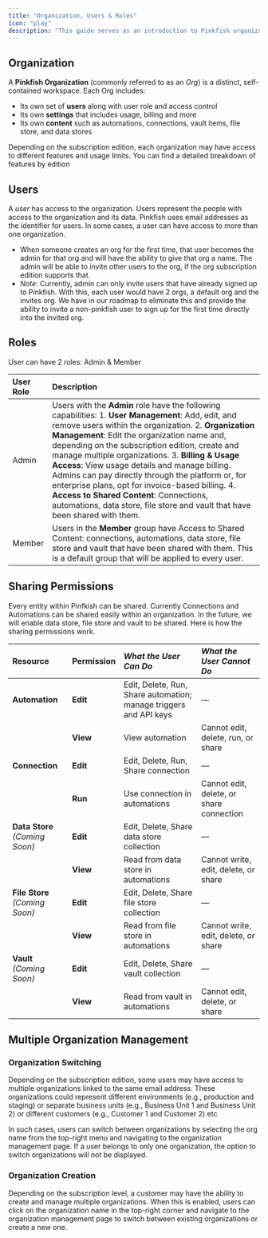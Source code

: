 ```yaml
---
title: "Organization, Users & Roles"
icon: "play"
description: "This guide serves as an introduction to Pinkfish organizations and users. It covers many of the concepts and terminology you would come across when managing or working within a Pinkfish organization. After reading this page, you should have a good understanding of the fundamentals for organizations users."
---
```


## **Organization**

A **Pinkfish Organization** (commonly referred to as an _Org_) is a distinct, self-contained workspace. Each Org includes:

- Its own set of **users** along with user role and access control
- Its own **settings** that includes usage, billing and more
- Its own **content** such as automations, connections, vault items, file store, and data stores

Depending on the subscription edition, each organization may have access to different features and usage limits. You can find a detailed breakdown of features by edition

## **Users**

A _user_ has access to the organization. Users represent the people with access to the organization and its data. Pinkfish uses email addresses as the identifier for users. In some cases, a user can have access to more than one organization.

- When someone creates an org for the first time, that user becomes the admin for that org and will have the ability to give that org a name. The admin will be able to invite other users to the org, if the org subscription edition supports that.
- _Note_: Currently, admin can only invite users that have already signed up to Pinkfish. With this, each user would have 2 orgs, a default org and the invites org. We have in our roadmap to eliminate this and provide the ability to invite a non-pinkfish user to sign up for the first time directly into the invited org.

## **Roles**

User can have 2 roles: Admin & Member

| User Role | **Description**                                                                                                                                                                                                                                                                                                                                                                                                                                                                                                                                                                                                 |
| :-------- | :-------------------------------------------------------------------------------------------------------------------------------------------------------------------------------------------------------------------------------------------------------------------------------------------------------------------------------------------------------------------------------------------------------------------------------------------------------------------------------------------------------------------------------------------------------------------------------------------------------------- |
| Admin     | Users with the **Admin** role have the following capabilities:     1. **User Management**: Add, edit, and remove users within the organization.   2. **Organization Management**: Edit the organization name and, depending on the subscription edition, create and manage multiple organizations.   3. **Billing & Usage Access**: View usage details and manage billing. Admins can pay directly through the platform or, for enterprise plans, opt for invoice-based billing.   4. **Access to Shared Content**: Connections, automations, data store, file store and vault that have been shared with them. |
| Member    | Users in the **Member** group have Access to Shared Content: connections, automations, data store, file store and vault that have been shared with them. This is a default group that will be applied to every user.                                                                                                                                                                                                                                                                                                                                                                                            |

## **Sharing Permissions**

Every entity within Pinfkish can be shared. Currently Connections and Automations can be shared easily within an organization. In the future, we will enable data store, file store and vault to be shared. Here is how the sharing permissions work.

| **Resource**                   | **Permission** | **_What the User Can Do_**                                        | **_What the User Cannot Do_**            |
| :----------------------------- | :------------- | :---------------------------------------------------------------- | :--------------------------------------- |
| **Automation**                 | **Edit**       | Edit, Delete, Run, Share automation; manage triggers and API keys | —                                        |
|                                | **View**       | View automation                                                   | Cannot edit, delete, run, or share       |
| **Connection**                 | **Edit**       | Edit, Delete, Run, Share connection                               | —                                        |
|                                | **Run**        | Use connection in automations                                     | Cannot edit, delete, or share connection |
| **Data Store** _(Coming Soon)_ | **Edit**       | Edit, Delete, Share data store collection                         | —                                        |
|                                | **View**       | Read from data store in automations                               | Cannot write, edit, delete, or share     |
| **File Store** _(Coming Soon)_ | **Edit**       | Edit, Delete, Share file store collection                         | —                                        |
|                                | **View**       | Read from file store in automations                               | Cannot write, edit, delete, or share     |
| **Vault** _(Coming Soon)_      | **Edit**       | Edit, Delete, Share vault collection                              | —                                        |
|                                | **View**       | Read from vault in automations                                    | Cannot edit, delete, or share            |

## **Multiple Organization Management**

### Organization Switching

Depending on the subscription edition, some users may have access to multiple organizations linked to the same email address. These organizations could represent different environments (e.g., production and staging) or separate business units (e.g., Business Unit 1 and Business Unit 2) or different customers (e.g., Customer 1 and Customer 2) etc

In such cases, users can switch between organizations by selecting the org name from the top-right menu and navigating to the organization management page. If a user belongs to only one organization, the option to switch organizations will not be displayed.

### Organization Creation

Depending on the subscription level, a customer may have the ability to create and manage multiple organizations. When this is enabled, users can click on the organization name in the top-right corner and navigate to the organization management page to switch between existing organizations or create a new one.
